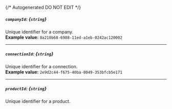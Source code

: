 {/* Autogenerated DO NOT EDIT  */}
##### `companyId`: *{`string`}*
Unique identifier for a company.
<br/>
**Example value:** `8a210b68-6988-11ed-a1eb-0242ac120002`

---
##### `connectionId`: *{`string`}*
Unique identifier for a connection.
<br/>
**Example value:** `2e9d2c44-f675-40ba-8049-353bfcb5e171`

---
##### `productId`: *{`string`}*
Unique identifier for a product.

